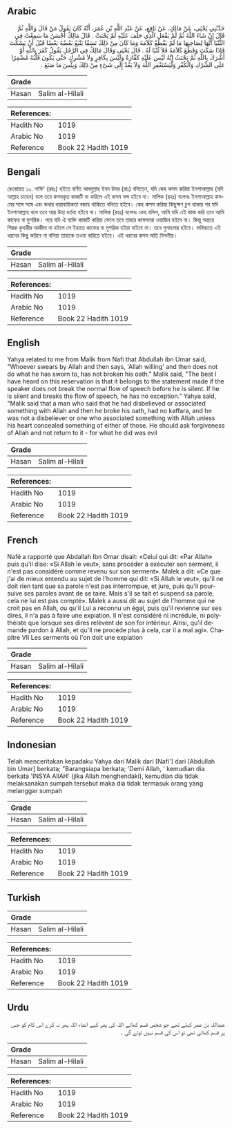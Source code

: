 ## Arabic


<div dir="rtl" lang="ar" style={{fontSize:'larger',backgroundColor:'#f8f9fa',padding:20}}>
حَدَّثَنِي يَحْيَى، عَنْ مَالِكٍ، عَنْ نَافِعٍ، عَنْ عَبْدِ اللَّهِ بْنِ عُمَرَ، أَنَّهُ كَانَ يَقُولُ مَنْ قَالَ وَاللَّهِ ثُمَّ قَالَ إِنْ شَاءَ اللَّهُ ثُمَّ لَمْ يَفْعَلِ الَّذِي حَلَفَ عَلَيْهِ لَمْ يَحْنَثْ ‏.‏ قَالَ مَالِكٌ أَحْسَنُ مَا سَمِعْتُ فِي الثُّنْيَا أَنَّهَا لِصَاحِبِهَا مَا لَمْ يَقْطَعْ كَلاَمَهُ وَمَا كَانَ مِنْ ذَلِكَ نَسَقًا يَتْبَعُ بَعْضُهُ بَعْضًا قَبْلَ أَنْ يَسْكُتَ فَإِذَا سَكَتَ وَقَطَعَ كَلاَمَهُ فَلاَ ثُنْيَا لَهُ ‏.‏ قَالَ يَحْيَى وَقَالَ مَالِكٌ فِي الرَّجُلِ يَقُولُ كَفَرَ بِاللَّهِ أَوْ أَشْرَكَ بِاللَّهِ ثُمَّ يَحْنَثُ إِنَّهُ لَيْسَ عَلَيْهِ كَفَّارَةٌ وَلَيْسَ بِكَافِرٍ وَلاَ مُشْرِكٍ حَتَّى يَكُونَ قَلْبُهُ مُضْمِرًا عَلَى الشِّرْكِ وَالْكُفْرِ وَلْيَسْتَغْفِرِ اللَّهَ وَلاَ يَعُدْ إِلَى شَىْءٍ مِنْ ذَلِكَ وَبِئْسَ مَا صَنَعَ ‏.‏
</div>
<div style={{backgroundColor:'#f8f9fa',padding:20, marginBottom: 10}}><table> <thead> <tr> <th>Grade</th> <th></th> </tr> </thead> <tbody> <tr><td>Hasan</td><td>Salim al-Hilali</td></tr></tbody></table><table> <thead> <tr> <th>References:</th> <th></th> </tr> </thead> <tbody><tr><td>Hadith No</td><td>1019</td></tr><tr><td>Arabic No</td><td>1019</td></tr><tr><td>Reference</td><td>Book 22 Hadith 1019</td></tr></tbody></table></div>

## Bengali


<div dir="ltr" lang="bn" style={{fontSize:'larger',backgroundColor:'#f8f9fa',padding:20}}>
রেওয়ায়ত ১০. নাফি' (রহঃ) হইতে বর্ণিত আবদুল্লাহ ইবন উমর (রাঃ) বলিতেন, যদি কেহ কসম করিয়া ইনশাআল্লাহ (যদি আল্লাহ চাহেন) বলে তবে কসমকৃত কাজটি না করিলে এই কসম ভঙ্গ হইবে না। মালিক (রহঃ) বলেনঃ ইনশাআল্লাহ কসমের সঙ্গে সঙ্গে এবং কথার ধারাবাহিকতা বজায় থাকিতে বলিতে হইবে। কেহ কসম করিয়া কিছুক্ষণ চুপ থাকার পর যদি ইনশাআল্লাহ বলে তবে আর উহা ধর্তব্য হইবে না। মালিক (রহঃ) বলেনঃ কেহ বলিল, আমি যদি এই কাজ করি তবে আমি কাফের বা মুশরিক। পরে যদি ঐ ব্যক্তি কাজটি করিয়া ফেলে তবে তাহার কাফফারা ওয়াজিব হইবে না। কিন্তু অন্তরে শিরক কুফরীর আকীদা না হইলে সে ইহাতে কাফের বা মুশরিক হইয়া যাইবে না। তবে গুনাহগার হইবে। ভবিষ্যতে এই ধরনের কিছু করিবে না বলিয়া তাহাকে তওবা করিতে হইবে। এই ধরনের কসম অতি নিন্দনীয়।
</div>
<div style={{backgroundColor:'#f8f9fa',padding:20, marginBottom: 10}}><table> <thead> <tr> <th>Grade</th> <th></th> </tr> </thead> <tbody> <tr><td>Hasan</td><td>Salim al-Hilali</td></tr></tbody></table><table> <thead> <tr> <th>References:</th> <th></th> </tr> </thead> <tbody><tr><td>Hadith No</td><td>1019</td></tr><tr><td>Arabic No</td><td>1019</td></tr><tr><td>Reference</td><td>Book 22 Hadith 1019</td></tr></tbody></table></div>

## English


<div dir="ltr" lang="en" style={{fontSize:'larger',backgroundColor:'#f8f9fa',padding:20}}>
Yahya related to me from Malik from Nafi that Abdullah ibn Umar said, "Whoever swears by Allah and then says, 'Allah willing' and then does not do what he has sworn to, has not broken his oath." Malik said, "The best I have heard on this reservation is that it belongs to the statement made if the speaker does not break the normal flow of speech before he is silent. If he is silent and breaks the flow of speech, he has no exception." Yahya said, "Malik said that a man who said that he had disbelieved or associated something with Allah and then he broke his oath, had no kaffara, and he was not a disbeliever or one who associated something with Allah unless his heart concealed something of either of those. He should ask forgiveness of Allah and not return to it - for what he did was evil
</div>
<div style={{backgroundColor:'#f8f9fa',padding:20, marginBottom: 10}}><table> <thead> <tr> <th>Grade</th> <th></th> </tr> </thead> <tbody> <tr><td>Hasan</td><td>Salim al-Hilali</td></tr></tbody></table><table> <thead> <tr> <th>References:</th> <th></th> </tr> </thead> <tbody><tr><td>Hadith No</td><td>1019</td></tr><tr><td>Arabic No</td><td>1019</td></tr><tr><td>Reference</td><td>Book 22 Hadith 1019</td></tr></tbody></table></div>

## French


<div dir="ltr" lang="fr" style={{fontSize:'larger',backgroundColor:'#f8f9fa',padding:20}}>
Nafé a rapporté que Abdallah Ibn Omar disait: «Celui qui dit: «Par Allah» puis qu'il dise: «Si Allah le veut», sans procéder à exécuter son serment, il n'est pas considéré comme revenu sur son serment». Malek a dit: «Ce que j'ai de mieux entendu au sujet de l'homme qui dit: «Si Allah le veut», qu'il ne doit rien tant que sa parole n'est pas interrompue, et jure, puis qu'il poursuive ses paroles avant de se taire. Mais s'il se tait et suspend sa parole, cela ne lui est pas compté». Malek a aussi dit au sujet de l'homme qui ne croit pas en Allah, ou qu'il Lui a reconnu un égal, puis qu'il revienne sur ses dires, il n'a pas à faire une expiation. Il n'est considéré ni incrédule, ni polythéiste que lorsque ses dires relèvent de son for intérieur. Ainsi, qu'il demande pardon à Allah, et qu'il ne procède plus à cela, car il a mal agi». Chapitre VII Les serments où l'on doit une expiation
</div>
<div style={{backgroundColor:'#f8f9fa',padding:20, marginBottom: 10}}><table> <thead> <tr> <th>Grade</th> <th></th> </tr> </thead> <tbody> <tr><td>Hasan</td><td>Salim al-Hilali</td></tr></tbody></table><table> <thead> <tr> <th>References:</th> <th></th> </tr> </thead> <tbody><tr><td>Hadith No</td><td>1019</td></tr><tr><td>Arabic No</td><td>1019</td></tr><tr><td>Reference</td><td>Book 22 Hadith 1019</td></tr></tbody></table></div>

## Indonesian


<div dir="ltr" lang="id" style={{fontSize:'larger',backgroundColor:'#f8f9fa',padding:20}}>
Telah menceritakan kepadaku Yahya dari Malik dari [Nafi'] dari [Abdullah bin Umar] berkata; "Barangsiapa berkata; 'Demi Allah, ' kemudian dia berkata 'INSYA AllAH' (jika Allah menghendaki), kemudian dia tidak melaksanakan sumpah tersebut maka dia tidak termasuk orang yang melanggar sumpah
</div>
<div style={{backgroundColor:'#f8f9fa',padding:20, marginBottom: 10}}><table> <thead> <tr> <th>Grade</th> <th></th> </tr> </thead> <tbody> <tr><td>Hasan</td><td>Salim al-Hilali</td></tr></tbody></table><table> <thead> <tr> <th>References:</th> <th></th> </tr> </thead> <tbody><tr><td>Hadith No</td><td>1019</td></tr><tr><td>Arabic No</td><td>1019</td></tr><tr><td>Reference</td><td>Book 22 Hadith 1019</td></tr></tbody></table></div>

## Turkish


<div dir="ltr" lang="tr" style={{fontSize:'larger',backgroundColor:'#f8f9fa',padding:20}}>

</div>
<div style={{backgroundColor:'#f8f9fa',padding:20, marginBottom: 10}}><table> <thead> <tr> <th>Grade</th> <th></th> </tr> </thead> <tbody> <tr><td>Hasan</td><td>Salim al-Hilali</td></tr></tbody></table><table> <thead> <tr> <th>References:</th> <th></th> </tr> </thead> <tbody><tr><td>Hadith No</td><td>1019</td></tr><tr><td>Arabic No</td><td>1019</td></tr><tr><td>Reference</td><td>Book 22 Hadith 1019</td></tr></tbody></table></div>

## Urdu


<div dir="rtl" lang="ur" style={{fontSize:'larger',backgroundColor:'#f8f9fa',padding:20}}>
عبداللہ بن عمر کہتے تھے جو شخص قسم کھائے اللہ کی پھر کہے انشاء اللہ پھر نہ کرے اس کام کو جس پر قسم کھائی تھی تو اس کی قسم نہیں ٹوٹے گی ۔
</div>
<div style={{backgroundColor:'#f8f9fa',padding:20, marginBottom: 10}}><table> <thead> <tr> <th>Grade</th> <th></th> </tr> </thead> <tbody> <tr><td>Hasan</td><td>Salim al-Hilali</td></tr></tbody></table><table> <thead> <tr> <th>References:</th> <th></th> </tr> </thead> <tbody><tr><td>Hadith No</td><td>1019</td></tr><tr><td>Arabic No</td><td>1019</td></tr><tr><td>Reference</td><td>Book 22 Hadith 1019</td></tr></tbody></table></div>
